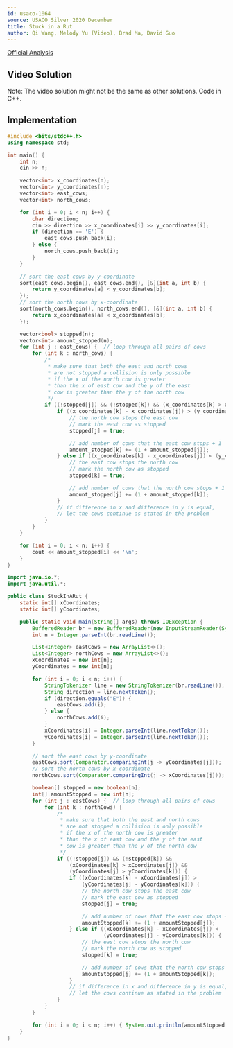```yaml
---
id: usaco-1064
source: USACO Silver 2020 December
title: Stuck in a Rut
author: Qi Wang, Melody Yu (Video), Brad Ma, David Guo
---
```


[Official Analysis](http://usaco.org/current/data/sol_prob3_silver_dec20.html)

## Video Solution

Note: The video solution might not be the same as other solutions. Code in C++.
<YouTube id="7ZA0MQ9uFr4" />

## Implementation

<LanguageSection>
<CPPSection>

```cpp
#include <bits/stdc++.h>
using namespace std;

int main() {
    int n;
    cin >> n;

    vector<int> x_coordinates(n);
    vector<int> y_coordinates(n);
    vector<int> east_cows;
    vector<int> north_cows;

    for (int i = 0; i < n; i++) {
        char direction;
        cin >> direction >> x_coordinates[i] >> y_coordinates[i];
        if (direction == 'E') {
            east_cows.push_back(i);
        } else {
            north_cows.push_back(i);
        }
    }

    // sort the east cows by y-coordinate
    sort(east_cows.begin(), east_cows.end(), [&](int a, int b) {
        return y_coordinates[a] < y_coordinates[b];
    });
    // sort the north cows by x-coordinate
    sort(north_cows.begin(), north_cows.end(), [&](int a, int b) {
        return x_coordinates[a] < x_coordinates[b];
    });

    vector<bool> stopped(n);
    vector<int> amount_stopped(n);
    for (int j : east_cows) {  // loop through all pairs of cows
        for (int k : north_cows) {
			/*
			 * make sure that both the east and north cows
			 * are not stopped a collision is only possible
			 * if the x of the north cow is greater
			 * than the x of east cow and the y of the east
			 * cow is greater than the y of the north cow
			 */
            if ((!stopped[j]) && (!stopped[k]) && (x_coordinates[k] > x_coordinates[j]) && (y_coordinates[j] > y_coordinates[k])) {
                if ((x_coordinates[k] - x_coordinates[j]) > (y_coordinates[j] - y_coordinates[k])) {
                    // the north cow stops the east cow
                    // mark the east cow as stopped
                    stopped[j] = true;

                    // add number of cows that the east cow stops + 1
                    amount_stopped[k] += (1 + amount_stopped[j]);
                } else if ((x_coordinates[k] - x_coordinates[j]) < (y_coordinates[j] - y_coordinates[k])) {
                    // the east cow stops the north cow
                    // mark the north cow as stopped
                    stopped[k] = true;

                    // add number of cows that the north cow stops + 1
                    amount_stopped[j] += (1 + amount_stopped[k]);
                }
                // if difference in x and difference in y is equal,
                // let the cows continue as stated in the problem
            }
        }
    }

    for (int i = 0; i < n; i++) {
        cout << amount_stopped[i] << '\n';
    }
}
```

</CPPSection>

<JavaSection>

```java
import java.io.*;
import java.util.*;

public class StuckInARut {
	static int[] xCoordinates;
	static int[] yCoordinates;

	public static void main(String[] args) throws IOException {
		BufferedReader br = new BufferedReader(new InputStreamReader(System.in));
		int n = Integer.parseInt(br.readLine());

		List<Integer> eastCows = new ArrayList<>();
		List<Integer> northCows = new ArrayList<>();
		xCoordinates = new int[n];
		yCoordinates = new int[n];

		for (int i = 0; i < n; i++) {
			StringTokenizer line = new StringTokenizer(br.readLine());
			String direction = line.nextToken();
			if (direction.equals("E")) {
				eastCows.add(i);
			} else {
				northCows.add(i);
			}
			xCoordinates[i] = Integer.parseInt(line.nextToken());
			yCoordinates[i] = Integer.parseInt(line.nextToken());
		}

		// sort the east cows by y-coordinate
		eastCows.sort(Comparator.comparingInt(j -> yCoordinates[j]));
		// sort the north cows by x-coordinate
		northCows.sort(Comparator.comparingInt(j -> xCoordinates[j]));

		boolean[] stopped = new boolean[n];
		int[] amountStopped = new int[n];
		for (int j : eastCows) {  // loop through all pairs of cows
			for (int k : northCows) {
				/*
				 * make sure that both the east and north cows
				 * are not stopped a collision is only possible
				 * if the x of the north cow is greater
				 * than the x of east cow and the y of the east
				 * cow is greater than the y of the north cow
				 */
				if ((!stopped[j]) && (!stopped[k]) &&
				    (xCoordinates[k] > xCoordinates[j]) &&
				    (yCoordinates[j] > yCoordinates[k])) {
					if ((xCoordinates[k] - xCoordinates[j]) >
					    (yCoordinates[j] - yCoordinates[k])) {
						// the north cow stops the east cow
						// mark the east cow as stopped
						stopped[j] = true;

						// add number of cows that the east cow stops + 1
						amountStopped[k] += (1 + amountStopped[j]);
					} else if ((xCoordinates[k] - xCoordinates[j]) <
					           (yCoordinates[j] - yCoordinates[k])) {
						// the east cow stops the north cow
						// mark the north cow as stopped
						stopped[k] = true;

						// add number of cows that the north cow stops + 1
						amountStopped[j] += (1 + amountStopped[k]);
					}
					// if difference in x and difference in y is equal,
					// let the cows continue as stated in the problem
				}
			}
		}

		for (int i = 0; i < n; i++) { System.out.println(amountStopped[i]); }
	}
}
```

</JavaSection>

</LanguageSection>
